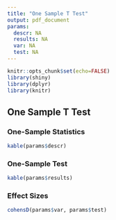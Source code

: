 ```yaml
---
title: "One Sample T Test"
output: pdf_document
params:
  descr: NA
  results: NA
  var: NA
  test: NA
---
```


```r
knitr::opts_chunk$set(echo=FALSE)
library(shiny)
library(dplyr)
library(knitr)
```

## One Sample T Test

### One-Sample Statistics

```r
kable(params$descr)
```

### One-Sample Test

```r
kable(params$results)
```

### Effect Sizes

```r
cohensD(params$var, params$test)
```
